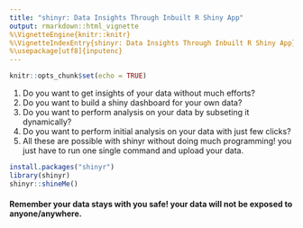 ---
title: "shinyr: Data Insights Through Inbuilt R Shiny App"
output: rmarkdown::html_vignette
%\VignetteEngine{knitr::knitr}
%\VignetteIndexEntry{shinyr: Data Insights Through Inbuilt R Shiny App}
%\usepackage[utf8]{inputenc}
---

```{r setup, include=FALSE}
knitr::opts_chunk$set(echo = TRUE)
```

1. Do you want to get insights of your data without much efforts?
2. Do you want to build a shiny dashboard for your own data?
3. Do you want to perform analysis on your data by subseting it dynamically? 
4. Do you want to perform initial analysis on your data with just few clicks?
5. All these are possible with shinyr without doing much programming! you just have to run one single command and upload your data. 

```{r, eval=FALSE, message=FALSE, warning=FALSE}
install.packages("shinyr")
library(shinyr)
shinyr::shineMe()
```

#### Remember your data stays with you safe! your data will not be exposed to anyone/anywhere.
